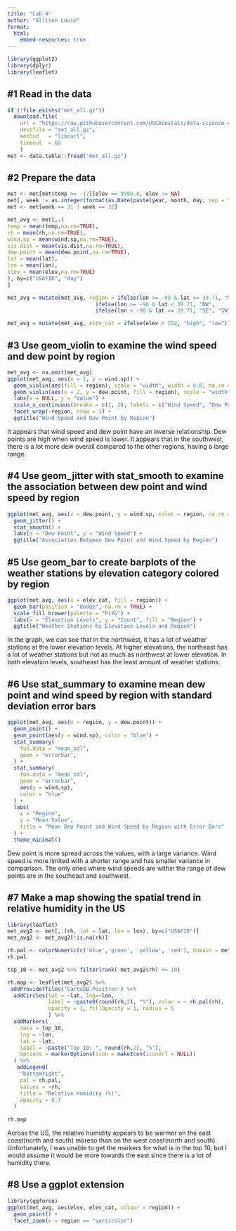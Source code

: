 ```yaml
---
title: "Lab 4"
author: "Allison Louie"
format:
  html:
    embed-resources: true
---
```


```r
library(ggplot2)
library(dplyr)
library(leaflet)
```

## #1 Read in the data

```r
if (!file.exists("met_all.gz"))
  download.file(
    url = "https://raw.githubusercontent.com/USCbiostats/data-science-data/master/02_met/met_all.gz",
    destfile = "met_all.gz",
    method   = "libcurl",
    timeout  = 60
    )
met <- data.table::fread("met_all.gz")
```

## #2 Prepare the data

```r
met <- met[met$temp >= -17][elev == 9999.0, elev := NA]
met[, week := as.integer(format(as.Date(paste(year, month, day, sep = "-")), "%U"))]
met <- met[week == 31 | week == 32]

met_avg <- met[,.(
temp = mean(temp,na.rm=TRUE),
rh = mean(rh,na.rm=TRUE),
wind.sp = mean(wind.sp,na.rm=TRUE),
vis.dist = mean(vis.dist,na.rm=TRUE),
dew.point = mean(dew.point,na.rm=TRUE),
lat = mean(lat),
lon = mean(lon),
elev = mean(elev,na.rm=TRUE)
), by=c("USAFID", "day")
]

met_avg = mutate(met_avg, region = ifelse(lon >= -98 & lat >= 39.71, "NE",
                            ifelse(lon >= -98 & lat < 39.71, "NW",
                            ifelse(lon < -98 & lat >= 39.71, "SE", "SW"))))

met_avg = mutate(met_avg, elev_cat = ifelse(elev > 252, "high", "low"))

```

## #3 Use geom_violin to examine the wind speed and dew point by region
```r
met_avg <- na.omit(met_avg)
ggplot(met_avg, aes(x = 1, y = wind.sp)) +
  geom_violin(aes(fill = region), scale = "width", width = 0.8, na.rm = TRUE) +
  geom_violin(aes(x = 2, y = dew.point, fill = region), scale = "width", width = 0.8, na.rm = TRUE) +
  labs(x = NULL, y = "Value") +
  scale_x_continuous(breaks = c(1, 2), labels = c("Wind Speed", "Dew Point")) +
  facet_wrap(~region, nrow = 1) +  
  ggtitle("Wind Speed and Dew Point by Region")
```
It appears that wind speed and dew point have an inverse relationship.  Dew points are high when wind speed is lower.  It appears that in the southwest, there is a lot more dew overall compared to the other regions, having a large range.

## #4 Use geom_jitter with stat_smooth to examine the association between dew point and wind speed by region
```r
ggplot(met_avg, aes(x = dew.point, y = wind.sp, color = region, na.rm = TRUE)) +
  geom_jitter() +
  stat_smooth() +
  labs(x = "Dew Point", y = "Wind Speed") + 
  ggtitle("Association Between Dew Point and Wind Speed by Region")
```

## #5 Use geom_bar to create barplots of the weather stations by elevation category colored by region
```r
ggplot(met_avg, aes(x = elev_cat, fill = region)) +
  geom_bar(position = "dodge", na.rm = TRUE) +
  scale_fill_brewer(palette = "PiYG") +
  labs(x = "Elevation Levels", y = "Count", fill = "Region") +
  ggtitle("Weather Stations by Elevation Levels and Region")
```
In the graph, we can see that in the northwest, it has a lot of weather stations at the lower elevation levels.  At higher elevations, the northeast has a lot of weather stations but not as much as northwest at lower elevation.  In both elevation levels, southeast has the least amount of weather stations.

## #6 Use stat_summary to examine mean dew point and wind speed by region with standard deviation error bars
```r
ggplot(met_avg, aes(x = region, y = dew.point)) +
  geom_point() + 
  geom_point(aes(y = wind.sp), color = "blue") + 
  stat_summary(
    fun.data = "mean_sdl",
    geom = "errorbar",
  ) +
  stat_summary(
    fun.data = "mean_sdl", 
    geom = "errorbar",
    aes(y = wind.sp),
    color = "blue"
  ) +
  labs(
    x = "Region",
    y = "Mean Value",
    title = "Mean Dew Point and Wind Speed by Region with Error Bars"
  ) +
  theme_minimal()
```
Dew point is more spread across the values, with a large variance. Wind speed is more limited with a shorter range and has smaller variance in comparison.  The only ones where wind speeds are within the range of dew points are in the southeast and southwest.

## #7 Make a map showing the spatial trend in relative humidity in the US
```r
library(leaflet)
met_avg2 <- met[,.(rh, lat = lat, lon = lon), by=c("USAFID")]
met_avg2 <- met_avg2[!is.na(rh)]

rh.pal <- colorNumeric(c('blue','green', 'yellow', 'red'), domain = met_avg2$rh)
rh.pal

top_10 <- met_avg2 %>% filter(rank(-met_avg2$rh) <= 10)

rh.map <- leaflet(met_avg2) %>%
 addProviderTiles('CartoDB.Positron') %>%
  addCircles(lat = ~lat, lng=~lon,
             label = ~paste0(round(rh,2), "%"), color = ~ rh.pal(rh),
             opacity = 1, fillOpacity = 1, radius = 5
             ) %>%
  addMarkers(
    data = top_10, 
    lng = ~lon, 
    lat = ~lat,
    label = ~paste("Top 10: ", round(rh,2), "%"),
    options = markerOptions(icon = makeIcon(iconUrl = NULL))
  ) %>%
   addLegend(
    "bottomright",
    pal = rh.pal,
    values = ~rh,
    title = "Relative Humidity (%)",
    opacity = 0.7
  )
  
rh.map

```
Across the US, the relative humidity appears to be warmer on the east coast(north and south) moreso than on the west coast(north and south).  Unfortunately, I was unable to get the markers for what is in the top 10, but I would assume it would be more towards the east since there is a lot of humidity there.

## #8 Use a ggplot extension
```r
library(ggforce)
ggplot(met_avg, aes(elev, elev_cat, colour = region)) +
  geom_point() +
  facet_zoom(x = region == "versicolor")
```
